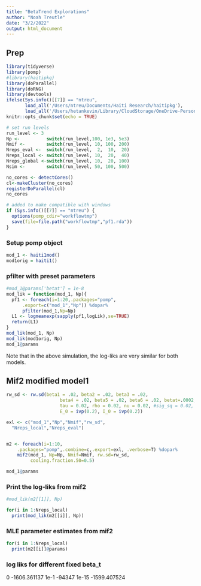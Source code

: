 ```yaml
---
title: "BetaTrend Explorations"
author: "Noah Treutle"
date: "3/2/2022"
output: html_document
---
```


## Prep
```r
library(tidyverse)
library(pomp)
#library(haitipkg)
library(doParallel)
library(doRNG)
library(devtools)
ifelse(Sys.info()[[7]] == "ntreu",
       load_all('/Users/ntreu/Documents/Haiti Research/haitipkg'),
       load_all('/Users/hetankevin/Library/CloudStorage/OneDrive-Personal/Documents/UMich/Research/haitiRes/haitipkg'))
knitr::opts_chunk$set(echo = TRUE)
```

```r
# set run levels
run_level <- 3
Np <-          switch(run_level,100, 1e3, 5e3)
Nmif <-        switch(run_level, 10, 100, 200)
Nreps_eval <-  switch(run_level,  2,  10,  20)
Nreps_local <- switch(run_level, 10,  20,  40)
Nreps_global <-switch(run_level, 10,  20, 100)
Nsim <-        switch(run_level, 50, 100, 500) 
```

```r
no_cores <- detectCores() 
cl<-makeCluster(no_cores)
registerDoParallel(cl)
no_cores
```

```r
# added to make compatible with windows
if (Sys.info()[[7]] == "ntreu") {
  options(pomp_cdir="workflowtmp")
  save(file=file.path("workflowtmp","pf1.rda"))
}
```
### Setup pomp object

```r
mod_1 <- haiti1mod()
mod1orig = haiti1()
```

### pfilter with preset parameters
```r
#mod_1@params['betat'] = 1e-8
mod_lik = function(mod_1, Np){
  pf1 <- foreach(i=1:20,.packages="pomp",
      .export=c("mod_1","Np")) %dopar%
      pfilter(mod_1,Np=Np)
  L1 <- logmeanexp(sapply(pf1,logLik),se=TRUE)
  return(L1)
}
mod_lik(mod_1, Np)
mod_lik(mod1orig, Np)
mod_1@params

```
Note that in the above simulation, the log-liks are very similar for both models.

## Mif2 modified model1
```r
rw_sd <- rw.sd(beta1 = .02, beta2 = .02, beta3 = .02,
                    beta4 = .02, beta5 = .02, beta6 = .02, betat=.0002,
                    tau = 0.02, rho = 0.02, nu = 0.02, #sig_sq = 0.02,
                    E_0 = ivp(0.2), I_0 = ivp(0.2))

exl <- c("mod_1","Np","Nmif","rw_sd",
  "Nreps_local","Nreps_eval")


m2 <- foreach(i=1:10,
    .packages="pomp",.combine=c,.export=exl, .verbose=T) %dopar%
    mif2(mod_1, Np=Np, Nmif=Nmif, rw.sd=rw_sd,
         cooling.fraction.50=0.5)

mod_1@params
```

### Print the log-liks from mif2 

```r
#mod_lik(m2[[1]], Np)

for(i in 1:Nreps_local)
  print(mod_lik(m2[[i]], Np))

```

### MLE parameter estimates from mif2
```r
for(i in 1:Nreps_local)
  print(m2[[i]]@params)
```

### log liks for different fixed beta_t
0 -1606.361137
1e-1 -94347
1e-15 -1599.407524



